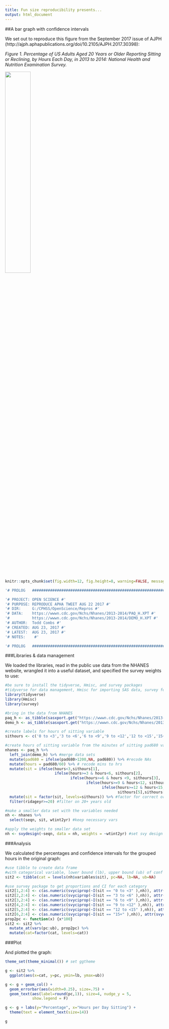 ```yaml
---
title: Fun size reproducibility presents... 
output: html_document
---
```

[//]: # CSS style arguments

<style type="text/css">
body{ /* Normal  */
      font-size: 14px;
      counter-reset:table figure;
      padding: 2px 2px 2px 20px;

  }

.table{
  width:auto;
  font-size:12px;
}

caption::before{
  counter-increment: table;
  content: "Table " counter(table) ": ";
}

.caption::before{
  counter-increment: figure;
  content: "Figure " counter(figure) ": ";
}

caption, .caption{
  font-style:italic;
  font-size: 14px;
  margin-top:0.5em;
  margin-bottom:0.5em;
  width:80%;
  text-align: left;
}

h1 {
color: #000279;
font-style: bold;
font-size: 24px;
}

h3 {
color: #178000;
font-size: 18px;
font-style: bold;
}

h2 {
color: #178000;
font-size: 18px;
font-style: bold;
}

.btn {
display: none;
}


.header {
    width: 100%;
    height: 100px;
}

</style>

<script>
   $(document).ready(function() {
     $head = $('#header');
     $head.prepend('<img src=\"https://github.com/coding2share/Fun-size-reproducibility/blob/master/c2s_logo.png?raw=true\" style=\"float: right;width: 100px;\"/>')
   });
</script>

##A bar graph with confidence intervals

We set out to reproduce this figure from the September 2017 issue of AJPH (http://ajph.aphapublications.org/doi/10.2105/AJPH.2017.30398): 

*Figure 1. Percentage of US Adults Aged 20 Years or Older Reporting Sitting or Reclining, by Hours Each Day, in 2013 to 2014: National Health and Nutrition Examination Survey.* 

![](http://ajph.aphapublications.org/na101/home/literatum/publisher/apha/journals/content/ajph/2017/ajph.2017.107.issue-9/ajph.2017.303981/20170805/images/large/ajph.2017.303981f1.jpeg){ width=40% }


```r
knitr::opts_chunk$set(fig.width=12, fig.height=8, warning=FALSE, message=FALSE)

```

```r
'# PROLOG   ################################################################'   

'# PROJECT: OPEN SCIENCE #'   
'# PURPOSE: REPRODUCE APHA TWEET AUG 22 2017 #'   
'# DIR:     G:/CPHSS/OpenScience/Repros #'   
'# DATA:    https://wwwn.cdc.gov/Nchs/Nhanes/2013-2014/PAQ_H.XPT #'   
'#          https://wwwn.cdc.gov/Nchs/Nhanes/2013-2014/DEMO_H.XPT #'   
'# AUTHOR:  Todd Combs #'   
'# CREATED: AUG 23, 2017 #'   
'# LATEST:  AUG 23, 2017 #'   
'# NOTES:    #'   

'# PROLOG   ###############################################################'   
```

###Libraries & data management

We loaded the libraries, read in the public use data from the NHANES website, wrangled it into a useful dataset, and specified the survey weights to use:
```r
#be sure to install the tidyverse, Hmisc, and survey packages
#tidyverse for data management, Hmisc for importing SAS data, survey for weighting
library(tidyverse)
library(Hmisc)
library(survey)

#bring in the data from NHANES
paq_h <- as_tibble(sasxport.get("https://wwwn.cdc.gov/Nchs/Nhanes/2013-2014/PAQ_H.XPT")) #physical activity questions
demo_h <- as_tibble(sasxport.get("https://wwwn.cdc.gov/Nchs/Nhanes/2013-2014/DEMO_H.XPT")) #weights

#create labels for hours of sitting variable
sithours <- c('0 to <3','3 to <6','6 to <9','9 to <12','12 to <15','15+')

#create hours of sitting variable from the minutes of sitting pad680 variable
nhanes <- paq_h %>%
  left_join(demo_h) %>% #merge data sets
  mutate(pad680 = ifelse(pad680>1200,NA, pad680)) %>% #recode NAs
  mutate(hours = pad680/60) %>% # recode mins to hrs
  mutate(sit = ifelse(hours<3,sithours[1],
                      ifelse(hours>=3 & hours<6, sithours[2],
                             ifelse(hours>=6 & hours <9, sithours[3],
                                    ifelse(hours>=9 & hours<12, sithours[4],
                                           ifelse(hours>=12 & hours<15, 
                                                  sithours[5],sithours[6])))))) %>% #recode to categories with labels
  mutate(sit = factor(sit, levels=sithours)) %>% #factor for correct order
  filter(ridageyr>=20) #filter on 20+ years old

#make a smaller data set with the variables needed
nh <- nhanes %>%
  select(seqn, sit, wtint2yr) #keep necessary vars

#apply the weights to smaller data set
nh <- svydesign(~seqn, data = nh, weights = ~wtint2yr) #set svy design


```

###Analysis

We calculated the percentages and confidence intervals for the grouped hours in the original graph:
```r


#use tibble to create data frame
#with categorical variable, lower bound (lb), upper bound (ub) of conf interval
sit2 <- tibble(cat = levels(nh$variables$sit), pc=NA, lb=NA, ub=NA)

#use survey package to get proportions and CI for each category
sit2[1,2:4] <- c(as.numeric(svyciprop(~I(sit == "0 to <3" ),nh)), attr(svyciprop(~I(sit == "0 to <3"),nh),'ci'))
sit2[2,2:4] <- c(as.numeric(svyciprop(~I(sit == "3 to <6" ),nh)), attr(svyciprop(~I(sit == "3 to <6"),nh),'ci'))
sit2[3,2:4] <- c(as.numeric(svyciprop(~I(sit == "6 to <9" ),nh)), attr(svyciprop(~I(sit == "6 to <9"),nh),'ci'))
sit2[4,2:4] <- c(as.numeric(svyciprop(~I(sit == "9 to <12" ),nh)), attr(svyciprop(~I(sit == "9 to <12"),nh),'ci'))
sit2[5,2:4] <- c(as.numeric(svyciprop(~I(sit == "12 to <15" ),nh)), attr(svyciprop(~I(sit == "12 to <15"),nh),'ci'))
sit2[6,2:4] <- c(as.numeric(svyciprop(~I(sit == "15+" ),nh)), attr(svyciprop(~I(sit == "15+"),nh),'ci'))
prop2pc <- function(x) {x*100}
sit2 <- sit2 %>%
  mutate_at(vars(pc:ub), prop2pc) %>%
  mutate(cat=factor(cat, levels=cat))
```

###Plot

And plotted the graph:
```r

theme_set(theme_minimal()) # set ggtheme

g <- sit2 %>%
  ggplot(aes(x=cat, y=pc, ymin=lb, ymax=ub))

g <- g + geom_col() +
  geom_errorbar(aes(width=0.25), size=.75) + 
  geom_text(aes(label=round(pc,1)), size=4, nudge_y = 5,
            show.legend = F)

g <- g + labs(y="Percentage", x="Hours per Day Sitting") +
  theme(text = element_text(size=14))

g

```
